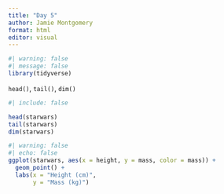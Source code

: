 ```yaml
---
title: "Day 5"
author: Jamie Montgomery
format: html
editor: visual
---
```



```r
#| warning: false
#| message: false
library(tidyverse)
```


`head()`, `tail()`, `dim()`

```r
#| include: false

head(starwars)
tail(starwars)
dim(starwars)
```

```r
#| warning: false
#| echo: false
ggplot(starwars, aes(x = height, y = mass, color = mass)) +
  geom_point() +
  labs(x = "Height (cm)", 
       y = "Mass (kg)")
```


